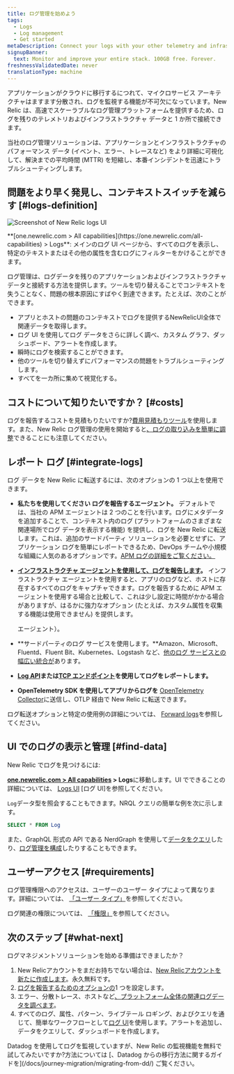 ```yaml
---
title: ログ管理を始めよう
tags:
  - Logs
  - Log management
  - Get started
metaDescription: Connect your logs with your other telemetry and infrastructure data with the log management capabilities in New Relic.
signupBanner:
  text: Monitor and improve your entire stack. 100GB free. Forever.
freshnessValidatedDate: never
translationType: machine
---
```



アプリケーションがクラウドに移行するにつれて、マイクロサービス アーキテクチャはますます分散され、ログを監視する機能が不可欠になっています。New Relic は、高速でスケーラブルなログ管理プラットフォームを提供するため、ログを残りのテレメトリおよびインフラストラクチャ データと 1 か所で接続できます。

当社のログ管理ソリューションは、アプリケーションとインフラストラクチャのパフォーマンス データ (イベント、エラー、トレースなど) をより詳細に可視化して、解決までの平均時間 (MTTR) を短縮し、本番インシデントを迅速にトラブルシューティングします。

## 問題をより早く発見し、コンテキストスイッチを減らす [#logs-definition]

<img
  title="Screenshot of New Relic logs UI"
  alt="Screenshot of New Relic logs UI"
  src={logsMainLogsUi}
/>

<figcaption>
  **[one.newrelic.com > All capabilities](https://one.newrelic.com/all-capabilities) > Logs**: メインのログ UI ページから、すべてのログを表示し、特定のテキストまたはその他の属性を含むログにフィルターをかけることができます。
</figcaption>

ログ管理は、ログデータを残りのアプリケーションおよびインフラストラクチャデータと接続する方法を提供します。ツールを切り替えることでコンテキストを失うことなく、問題の根本原因にすばやく到達できます。たとえば、次のことができます。

* アプリとホストの問題のコンテキストでログを提供するNewRelicUI全体で関連データを取得します。
* ログ UI を使用してログ データをさらに詳しく調べ、カスタム グラフ、ダッシュボード、アラートを作成します。
* 瞬時にログを検索することができます。
* 他のツールを切り替えずにパフォーマンスの問題をトラブルシューティングします。
* すべてを一カ所に集めて視覚化する。

## コストについて知りたいですか？ [#costs]

ログを報告するコストを見積もりたいですか?[費用見積もりツール](https://newrelic.com/blog/nerdlog/estimate-data-cost)を使用します。また、New Relic ログ管理の使用を開始すると[、ログの取り込みを簡単に調整](/docs/data-apis/manage-data/manage-data-coming-new-relic)できることにも注意してください。

## レポート ログ [#integrate-logs]

ログ データを New Relic に転送するには、次のオプションの 1 つ以上を使用できます。

* **私たちを使用してください <InlinePopover type="apm"/>ログを報告するエージェント。** デフォルトでは、当社の APM エージェントは 2 つのことを行います。ログにメタデータを追加することで、コンテキスト内のログ (プラットフォームのさまざまな関連場所でログ データを表示する機能) を提供し、ログを New Relic に転送します。これは、追加のサードパーティ ソリューションを必要とせずに、アプリケーション ログを簡単にレポートできるため、DevOps チームや小規模な組織に人気のあるオプションです。[APM ログの詳細をご覧ください。](/docs/apm/new-relic-apm/getting-started/get-started-logs-context)

* **[インフラストラクチャ エージェントを使用して、ログを報告します](/docs/logs/forward-logs/forward-your-logs-using-infrastructure-agent)。** インフラストラクチャ エージェントを使用すると、アプリのログなど、ホストに存在するすべてのログをキャプチャできます。ログを報告するために APM エージェントを使用する場合と比較して、これは少し設定に時間がかかる場合がありますが、はるかに強力なオプション (たとえば、カスタム属性を収集する機能は使用できません) を提供します。

  <InlinePopover type="apm"/>

  エージェント）。

* **サードパーティのログ サービスを使用します。**Amazon、Microsoft、Fluentd、Fluent Bit、Kubernetes、Logstash など、[他のログ サービスとの幅広い統合が](/docs/logs/forward-logs/enable-log-management-new-relic)あります。

* **[Log API](/docs/logs/log-api/introduction-log-api/)または[TCP エンドポイント](/docs/logs/log-api/use-tcp-endpoint-forward-logs-new-relic)を使用してログをレポートします。**

* **OpenTelemetry SDK を使用してアプリからログを** [OpenTelemetry Collector](/docs/more-integrations/open-source-telemetry-integrations/opentelemetry/best-practices/opentelemetry-best-practices-logs)に送信し、OTLP 経由で New Relic に転送できます。

ログ転送オプションと特定の使用例の詳細については、 [Forward logs](/docs/logs/forward-logs/enable-log-management-new-relic)を参照してください。

## UI でのログの表示と管理 [#find-data]

New Relic でログを見つけるには:

**[one.newrelic.com > All capabilities](https://one.newrelic.com/all-capabilities) > Logs**に移動します。UI でできることの詳細については、 [Logs UI](/docs/logs/ui-data/use-logs-ui) \[ログ UI]を参照してください。

`Log`データ型を照会することもできます。NRQL クエリの簡単な例を次に示します。

```sql
SELECT * FROM Log
```

また、GraphQL 形式の API である NerdGraph を使用して[データをクエリ](/docs/apis/nerdgraph/examples/nerdgraph-nrql-tutorial)したり、[ログ管理を構成](/docs/apis/nerdgraph/examples/nerdgraph-log-parsing-rules-tutorial)したりすることもできます。

## ユーザーアクセス [#requirements]

ログ管理権限へのアクセスは、ユーザーのユーザー タイプによって異なります。詳細については、 [「ユーザー タイプ」](/docs/accounts/accounts-billing/new-relic-one-user-management/user-type#user-type-capabilities)を参照してください。

ログ関連の権限については、 [「権限」](/docs/accounts/accounts-billing/new-relic-one-user-management/user-permissions#logs)を参照してください。

## 次のステップ [#what-next]

ログマネジメントソリューションを始める準備はできましたか？

1. New Relicアカウントをまだお持ちでない場合は、[New Relicアカウントを新たに作成します](https://newrelic.com/signup)。永久無料です。
2. [ログを報告するためのオプションの](#integrate-logs)1 つを設定します。
3. エラー、分散トレース、ホストなど[、プラットフォーム全体の関連ログデータを調べます](/docs/apm/new-relic-apm/getting-started/get-started-logs-context#response-time-example)。
4. すべてのログ、属性、パターン、ライブテール ロギング、およびクエリを通じて、簡単なワークフローとして[ログ UI](/docs/logs/ui-data/use-logs-ui)を使用します。アラートを追加し、データをクエリして、ダッシュボードを作成します。

<Callout variant="tip">
  Datadog を使用してログを監視していますが、New Relic の監視機能を無料で試してみたいですか?方法については [、Datadog からの移行方法に関するガイドを](/docs/journey-migration/migrating-from-dd/) ご覧ください。
</Callout>